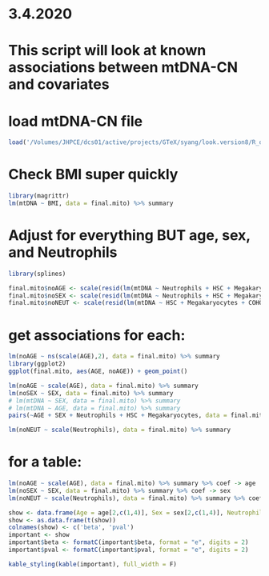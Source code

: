 # 3.4.2020

# This script will look at known associations between mtDNA-CN and covariates

# load mtDNA-CN file
```r
load('/Volumes/JHPCE/dcs01/active/projects/GTeX/syang/look.version8/R_objects/final.mito.rds')
```

# Check BMI super quickly
```r
library(magrittr)
lm(mtDNA ~ BMI, data = final.mito) %>% summary
```

# Adjust for everything BUT age, sex, and Neutrophils
```r
library(splines)

final.mito$noAGE <- scale(resid(lm(mtDNA ~ Neutrophils + HSC + Megakaryocytes + COHORT + TRISCHD + SEX, data = final.mito)))
final.mito$noSEX <- scale(resid(lm(mtDNA ~ Neutrophils + HSC + Megakaryocytes + COHORT + TRISCHD + ns(AGE,2), data = final.mito)))
final.mito$noNEUT <- scale(resid(lm(mtDNA ~ HSC + Megakaryocytes + COHORT + TRISCHD + ns(AGE,2) + SEX, data = final.mito)))
```

# get associations for each:
```r
lm(noAGE ~ ns(scale(AGE),2), data = final.mito) %>% summary
library(ggplot2)
ggplot(final.mito, aes(AGE, noAGE)) + geom_point()

lm(noAGE ~ scale(AGE), data = final.mito) %>% summary
lm(noSEX ~ SEX, data = final.mito) %>% summary
# lm(mtDNA ~ SEX, data = final.mito) %>% summary
# lm(mtDNA ~ AGE, data = final.mito) %>% summary
pairs(~AGE + SEX + Neutrophils + HSC + Megakaryocytes, data = final.mito, lower.panel=twolines, diag.panel=mydiag.panel, upper.panel=panel.cor, label.pos=0.5, main="Correlation matrix of PCs and covariates", labels = c('age', 'sex', 'neutrophils', 'hsc', 'megakaryocytes'))

lm(noNEUT ~ scale(Neutrophils), data = final.mito) %>% summary
```

# for a table:
```r
lm(noAGE ~ scale(AGE), data = final.mito) %>% summary %>% coef -> age
lm(noSEX ~ SEX, data = final.mito) %>% summary %>% coef -> sex
lm(noNEUT ~ scale(Neutrophils), data = final.mito) %>% summary %>% coef -> neut

show <- data.frame(Age = age[2,c(1,4)], Sex = sex[2,c(1,4)], Neutrophils = neut[2,c(1,4)])
show <- as.data.frame(t(show))
colnames(show) <- c('beta', 'pval')
important <- show
important$beta <- formatC(important$beta, format = "e", digits = 2)
important$pval <- formatC(important$pval, format = "e", digits = 2)

kable_styling(kable(important), full_width = F)
```